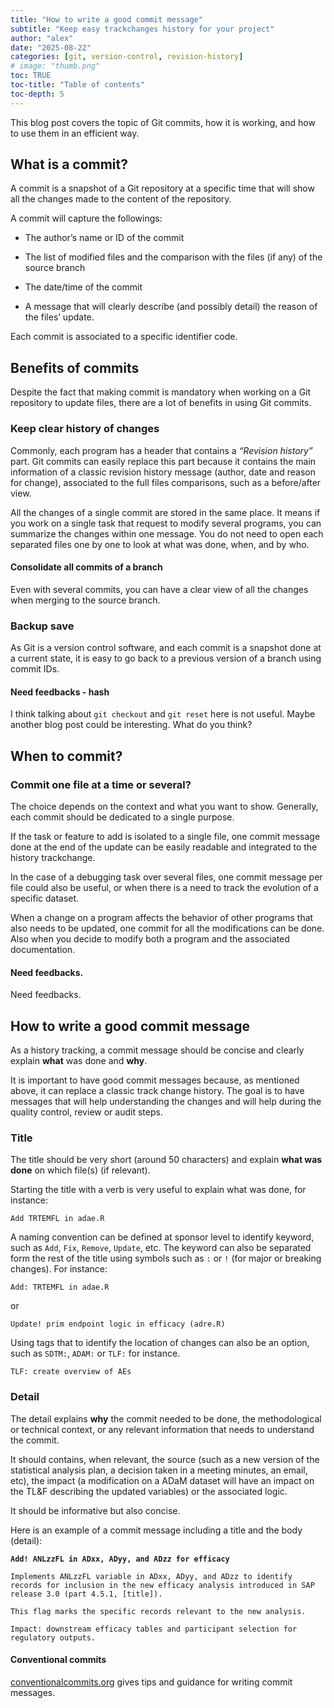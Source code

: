 ```yaml
---
title: "How to write a good commit message"
subtitle: "Keep easy trackchanges history for your project"
author: "alex"
date: "2025-08-22"
categories: [git, version-control, revision-history]
# image: "thumb.png"
toc: TRUE
toc-title: "Table of contents"
toc-depth: 5
---
```


This blog post covers the topic of Git commits, how it is working, and how to use them in an efficient way.

## What is a commit?

A commit is a snapshot of a Git repository at a specific time that will show all the changes made to the content of the repository.

A commit will capture the followings:

-   The author's name or ID of the commit

-   The list of modified files and the comparison with the files (if any) of the source branch

-   The date/time of the commit

-   A message that will clearly describe (and possibly detail) the reason of the files' update.

Each commit is associated to a specific identifier code.

## Benefits of commits

Despite the fact that making commit is mandatory when working on a Git repository to update files, there are a lot of benefits in using Git commits.

### Keep clear history of changes

Commonly, each program has a header that contains a *"Revision history"* part. Git commits can easily replace this part because it contains the main information of a classic revision history message (author, date and reason for change), associated to the full files comparisons, such as a before/after view.

All the changes of a single commit are stored in the same place. It means if you work on a single task that request to modify several programs, you can summarize the changes within one message. You do not need to open each separated files one by one to look at what was done, when, and by who.

::: callout-tip
#### Consolidate all commits of a branch

Even with several commits, you can have a clear view of all the changes when merging to the source branch.
:::

### Backup save

As Git is a version control software, and each commit is a snapshot done at a current state, it is easy to go back to a previous version of a branch using commit IDs.

::: callout-caution
#### Need feedbacks - hash

I think talking about `git checkout` and `git reset` here is not useful. Maybe another blog post could be interesting. What do you think?
:::

## When to commit?

### Commit one file at a time or several?

The choice depends on the context and what you want to show. Generally, each commit should be dedicated to a single purpose.

If the task or feature to add is isolated to a single file, one commit message done at the end of the update can be easily readable and integrated to the history trackchange.

In the case of a debugging task over several files, one commit message per file could also be useful, or when there is a need to track the evolution of a specific dataset.

When a change on a program affects the behavior of other programs that also needs to be updated, one commit for all the modifications can be done. Also when you decide to modify both a program and the associated documentation.

::: callout-caution
#### Need feedbacks.

Need feedbacks.
:::

## How to write a good commit message

As a history tracking, a commit message should be concise and clearly explain **what** was done and **why**.

It is important to have good commit messages because, as mentioned above, it can replace a classic track change history. The goal is to have messages that will help understanding the changes and will help during the quality control, review or audit steps.

### Title

The title should be very short (around 50 characters) and explain **what was done** on which file(s) (if relevant).

Starting the title with a verb is very useful to explain what was done, for instance:

::: note
`Add TRTEMFL in adae.R`
:::

A naming convention can be defined at sponsor level to identify keyword, such as `Add`, `Fix`, `Remove`, `Update`, etc. The keyword can also be separated form the rest of the title using symbols such as `:` or `!` (for major or breaking changes). For instance:

::: note
`Add: TRTEMFL in adae.R`
:::

or

::: note
`Update! prim endpoint logic in efficacy (adre.R)`
:::

Using tags that to identify the location of changes can also be an option, such as `SDTM:`, `ADAM:` or `TLF:` for instance.

::: note
`TLF: create overview of AEs`
:::

### Detail

The detail explains **why** the commit needed to be done, the methodological or technical context, or any relevant information that needs to understand the commit.

It should contains, when relevant, the source (such as a new version of the statistical analysis plan, a decision taken in a meeting minutes, an email, etc), the impact (a modification on a ADaM dataset will have an impact on the TL&F describing the updated variables) or the associated logic.

It should be informative but also concise.

Here is an example of a commit message including a title and the body (detail):

::: note
**`Add! ANLzzFL in ADxx, ADyy, and ADzz for efficacy`**

`Implements ANLzzFL variable in ADxx, ADyy, and ADzz to identify records for inclusion in the new efficacy analysis introduced in SAP release 3.0 (part 4.5.1, [title]).`

`This flag marks the specific records relevant to the new analysis.`

`Impact: downstream efficacy tables and participant selection for regulatory outputs.`
:::

::: callout-tip
#### Conventional commits

[conventionalcommits.org](https://www.conventionalcommits.org/en/v1.0.0/) gives tips and guidance for writing commit messages.
:::
